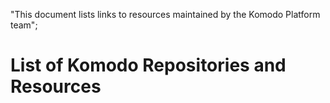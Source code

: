   "This document lists links to resources maintained by the Komodo Platform team";

# List of Komodo Repositories and Resources
